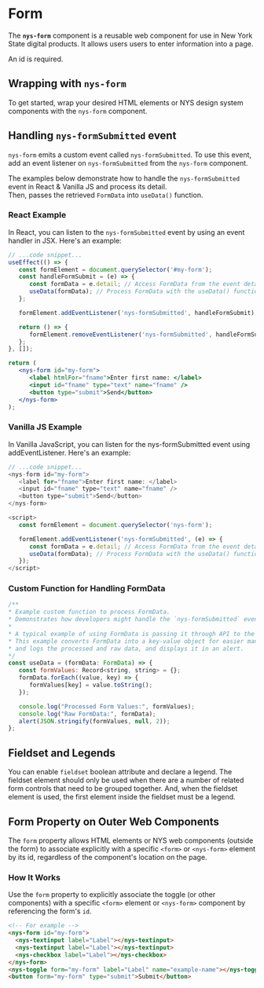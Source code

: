 
<Meta of={NysFormStories} title="Components/Form/Documentation" />

# Form

The **`nys-form`** component is a reusable web component for use in New York State digital products. It allows users users to enter information into a page.

An id is required.

## Wrapping with `nys-form`
To get started, wrap your desired HTML elements or NYS design system components with the `nys-form` component.
<Canvas of={NysFormStories.Form} />

## Handling `nys-formSubmitted` event
`nys-form` emits a custom event called `nys-formSubmitted`. To use this event, add an event listener on `nys-formSubmitted` from the `nys-form` component.

The examples below demonstrate how to handle the `nys-formSubmitted` event in React & Vanilla JS and process its detail.\
Then, passes the retrieved `FormData` into `useData()` function.
<Canvas of={NysFormStories.HandlingSubmission} />

### React Example
In React, you can listen to the `nys-formSubmitted` event by using an event handler in JSX. Here's an example:
```jsx
// ...code snippet...
useEffect(() => {
   const formElement = document.querySelector('#my-form');
   const handleFormSubmit = (e) => {
      const formData = e.detail; // Access FormData from the event detail
      useData(formData); // Process FormData with the useData() function
   };

   formElement.addEventListener('nys-formSubmitted', handleFormSubmit);

   return () => {
      formElement.removeEventListener('nys-formSubmitted', handleFormSubmit);
   };
}, []);

return (
   <nys-form id="my-form">
      <label htmlFor="fname">Enter first name: </label>
      <input id="fname" type="text" name="fname" />
      <button type="submit">Send</button>
   </nys-form>
);
```
### Vanilla JS Example
In Vanilla JavaScript, you can listen for the nys-formSubmitted event using addEventListener. Here's an example:
```javascript
// ...code snippet...
<nys-form id="my-form">
   <label for="fname">Enter first name: </label>
   <input id="fname" type="text" name="fname" />
   <button type="submit">Send</button>
</nys-form>

<script>
   const formElement = document.querySelector('nys-form');

   formElement.addEventListener('nys-formSubmitted', (e) => {
      const formData = e.detail; // Access FormData from the event detail
      useData(formData); // Process FormData with the useData() function
   });
</script>
```

### Custom Function for Handling FormData
```javascript
/**
* Example custom function to process FormData.
* Demonstrates how developers might handle the `nys-formSubmitted` event bubbled up from <nys-form>.
* 
* A typical example of using FormData is passing it through API to the backend.
* This example converts FormData into a key-value object for easier manipulation
* and logs the processed and raw data, and displays it in an alert.
*/
const useData = (formData: FormData) => {
   const formValues: Record<string, string> = {};
   formData.forEach((value, key) => {
      formValues[key] = value.toString();
   });

   console.log("Processed Form Values:", formValues);
   console.log("Raw FormData:", formData);
   alert(JSON.stringify(formValues, null, 2));
};
 ```

## Fieldset and Legends
You can enable `fieldset` boolean attribute and declare a legend.
The fieldset element should only be used when there are a number of related form controls that need to be grouped together. And, when the fieldset element is used, the first element inside the fieldset must be a legend.
<Canvas of={NysFormStories.Fieldset} />


## Form Property on Outer Web Components
The `form` property allows HTML elements or NYS web components (outside the form) to associate explicitly with a specific `<form>` or `<nys-form>` element by its id, regardless of the component's location on the page.

### How It Works
Use the `form` property to explicitly associate the toggle (or other components) with a specific `<form>` element or `<nys-form>` component by referencing the form's `id`.
```html
<!-- For example -->
<nys-form id="my-form">
  <nys-textinput label="Label"></nys-textinput>
  <nys-textinput label="Label"></nys-textinput>
  <nys-checkbox label="Label"></nys-checkbox>
</nys-form>
<nys-toggle form="my-form" label="Label" name="example-name"></nys-toggle>
<button form="my-form" type="submit">Submit</button>
```
<Canvas of={NysFormStories.OutsideFormElements} />

